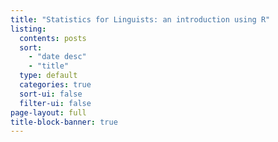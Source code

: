 ```yaml
---
title: "Statistics for Linguists: an introduction using R"
listing:
  contents: posts
  sort: 
    - "date desc"
    - "title"
  type: default
  categories: true
  sort-ui: false
  filter-ui: false
page-layout: full
title-block-banner: true
---
```

